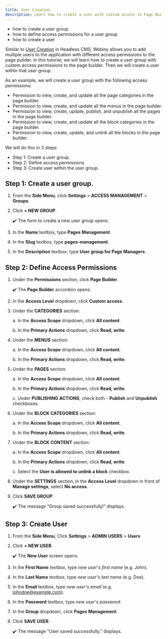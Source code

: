 ```yaml
---
title: User Creation
description: Learn how to create a user with custom access to Page Builder.
---
```



<Alert type="success" title="WHAT YOU'LL LEARN">

- how to create a user group
- how to define access permissions for a user group
- how to create a user

</Alert>

Similar to [User Creation](../link) in Headless CMS, Webiny allows you to add multiple users to the application with different access permissions to the page puilder. In this tutorial, we will learn how to create a user group with custom access permissions to the page builder. Then we will create a user within that user group.

As an example, we will create a user group with the following access permissions:

- Permission to view, create, and update all the page categories in the page builder.
- Permission to view, create, and update all the menus in the page builder.
- Permission to view, create, update, publish, and unpublish all the pages in the page builder.
- Permission to view, create, and update all the block categories in the page builder.
- Permission to view, create, update, and unlink all the blocks in the page builder.


We will do this in 3 steps:

- Step 1: Create a user group.
- Step 2: Define access permissions.
- Step 3: Create user within the user group.


## Step 1: Create a user group.

1. From the **Side Menu**, click **Settings** > **ACCESS MANAGEMENT** > **Groups**.

2. Click **+ NEW GROUP**.

    ✔️ The form to create a new user group opens.

3. In the **Name** textbox, type **Pages Management**.

4. In the **Slug** textbox, type **pages-management**.

5. In the **Description** textbox, type **User group for Page Managers**.


## Step 2: Define Access Permissions

1. Under the **Permissions** section, click **Page Builder**.

    ✔️ The **Page Builder** accordion opens.

2. In the **Access Level** dropdown, click **Custom access**.

3. Under the **CATEGORIES** section:

    a. In the **Access Scope** dropdown, click **All content**.

    b. In the **Primary Actions** dropdown, click **Read, write**.

4. Under the **MENUS** section:

    a. In the **Access Scope** dropdown, click **All content**.

    b. In the **Primary Actions** dropdown, click **Read, write**.

5. Under the **PAGES** section:

    a. In the **Access Scope** dropdown, click **All content**.

    b. In the **Primary Actions** dropdown, click **Read, write**.

    c. Under **PUBLISHING ACTIONS**, check both - **Publish** and **Unpublish** checkboxes.

6. Under the **BLOCK CATEGORIES** section:

    a. In the **Access Scope** dropdown, click **All content**.

    b. In the **Primary Actions** dropdown, click **Read, write**.

7. Under the **BLOCK CONTENT** section:

    a. In the **Access Scope** dropdown, click **All content**.

    b. In the **Primary Actions** dropdown, click **Read, write**.

    c. Select the **User is allowed to unlink a block** checkbox.

8. Under the **SETTINGS** section, in the **Access Level** dropdown in front of **Manage settings**, select **No access**.

9. Click **SAVE GROUP**.

    ✔️ The message “Group saved successfully!” displays.


## Step 3: Create User

1. From the **Side Menu**, Click **Settings** > **ADMIN USERS** > **Users**

2. Click **+ NEW USER**.

    ✔️ The **New User** screen opens.

3. In the **First Name** textbox, type *new user's first name* (e.g. John).

4. In the **Last Name** textbox, type *new user's last name* (e.g. Doe).

5. In the **Email** textbox, type *new user's email* (e.g. johndoe@example.com).

6. In the **Password** textbox, type *new user's password*.

7. In the **Group** dropdown, click **Pages Management**.

8. Click **SAVE USER**.

    ✔️ The message "User saved successfully." displays.